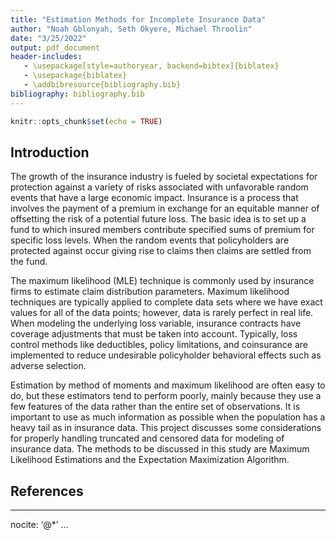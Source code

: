 ```yaml
---
title: "Estimation Methods for Incomplete Insurance Data"
author: "Noah Gblonyah, Seth Okyere, Michael Throolin"
date: "3/25/2022"
output: pdf_document
header-includes:
   - \usepackage[style=authoryear, backend=bibtex]{biblatex}
   - \usepackage{biblatex}
   - \addbibresource{bibliography.bib}
bibliography: bibliography.bib    
---
```


```r
knitr::opts_chunk$set(echo = TRUE)
```

## Introduction

The growth of the insurance industry is fueled by societal expectations for protection against a variety of risks associated with unfavorable random events that have a large economic impact. Insurance is a process that involves the payment of a premium in exchange for an equitable manner of offsetting the risk of a potential future loss. The basic idea is to set up a fund to which insured members contribute specified sums of premium for specific loss levels. When the random events that policyholders are protected against occur giving rise to claims then claims are settled from the fund.

The maximum likelihood (MLE) technique is commonly used by insurance firms to estimate claim distribution parameters. Maximum likelihood techniques are typically applied to complete data sets where we have exact values for all of the data points; however, data is rarely perfect in real life. When modeling the underlying loss variable, insurance contracts have coverage adjustments that must be taken into account. Typically, loss control methods like deductibles, policy limitations, and coinsurance are implemented to reduce undesirable policyholder behavioral effects such as adverse selection.

Estimation by method of moments and maximum likelihood are often easy to do, but these estimators tend to perform poorly, mainly because they use a few features of the data rather than the entire set of observations. It is important to use as much information as possible when the population has a heavy tail as in insurance data. This project discusses some considerations for properly handling truncated and censored data for modeling of insurance data. The methods to be discussed in this study are Maximum Likelihood Estimations and the Expectation Maximization Algorithm.


## References

---
nocite: '@*'
...

